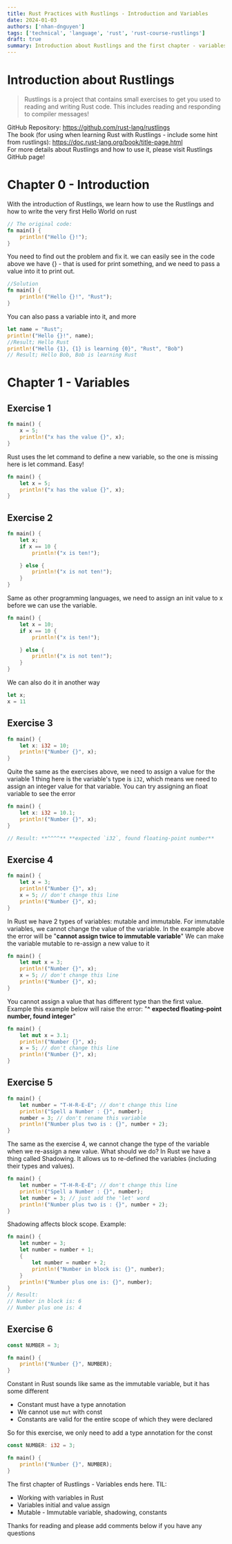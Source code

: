 ```yaml
---
title: Rust Practices with Rustlings - Introduction and Variables
date: 2024-01-03
authors: ['nhan-dnguyen']
tags: ['technical', 'language', 'rust', 'rust-course-rustlings']
draft: true
summary: Introduction about Rustlings and the first chapter - variables
---
```


# Introduction about Rustlings

> Rustlings is a project that contains small exercises to get you used to reading and writing Rust code. This includes reading and responding to compiler messages!

GitHub Repository: https://github.com/rust-lang/rustlings<br />
The book (for using when learning Rust with Rustlings - include some hint from rustlings): https://doc.rust-lang.org/book/title-page.html<br />
For more details about Rustlings and how to use it, please visit Rustlings GitHub page!

# Chapter 0 - Introduction

With the introduction of Rustlings, we learn how to use the Rustlings and how to write the very first Hello World on rust

```rust
// The original code:
fn main() {
	println!("Hello {}!");
}
```

You need to find out the problem and fix it. we can easily see in the code above we have {} - that is used for print something, and we need to pass a value into it to print out.

```rust
//Solution
fn main() {
	println!("Hello {}!", "Rust");
}
```

You can also pass a variable into it, and more

```rust
let name = "Rust";
println!("Hello {}!", name);
//Result; Hello Rust
println!("Hello {1}, {1} is learning {0}", "Rust", "Bob")
// Result; Hello Bob, Bob is learning Rust
```

# Chapter 1 - Variables

## Exercise 1

```rust
fn main() {
	x = 5;
	println!("x has the value {}", x);
}
```

Rust uses the let command to define a new variable, so the one is missing here is let command. Easy!

```rust
fn main() {
	let x = 5;
	println!("x has the value {}", x);
}
```

## Exercise 2

```rust
fn main() {
	let x;
	if x == 10 {
		println!("x is ten!");

	} else {
		println!("x is not ten!");
	}
}
```

Same as other programming languages, we need to assign an init value to x before we can use the variable.

```rust
fn main() {
	let x = 10;
	if x == 10 {
		println!("x is ten!");

	} else {
		println!("x is not ten!");
	}
}
```

We can also do it in another way

```rust
let x;
x = 11
```

## Exercise 3

```rust
fn main() {
	let x: i32 = 10;
	println!("Number {}", x);
}
```

Quite the same as the exercises above, we need to assign a value for the variable
1 thing here is the variable's type is `i32`, which means we need to assign an integer value for that variable.
You can try assigning an float variable to see the error

```rust
fn main() {
	let x: i32 = 10.1;
	println!("Number {}", x);
}

// Result: **^^^^** **expected `i32`, found floating-point number**
```

## Exercise 4

```rust
fn main() {
	let x = 3;
	println!("Number {}", x);
	x = 5; // don't change this line
	println!("Number {}", x);
}
```

In Rust we have 2 types of variables: mutable and immutable. For immutable variables, we cannot change the value of the variable. In the example above the error will be "**cannot assign twice to immutable variable**"
We can make the variable mutable to re-assign a new value to it

```rust
fn main() {
	let mut x = 3;
	println!("Number {}", x);
	x = 5; // don't change this line
	println!("Number {}", x);
}
```

You cannot assign a value that has different type than the first value. Example this example below will raise the error: "**^** **expected floating-point number, found integer**"

```rust
fn main() {
	let mut x = 3.1;
	println!("Number {}", x);
	x = 5; // don't change this line
	println!("Number {}", x);
}
```

## Exercise 5

```rust
fn main() {
	let number = "T-H-R-E-E"; // don't change this line
	println!("Spell a Number : {}", number);
	number = 3; // don't rename this variable
	println!("Number plus two is : {}", number + 2);
}
```

The same as the exercise 4, we cannot change the type of the variable when we re-assign a new value. What should we do?
In Rust we have a thing called Shadowing. It allows us to re-defined the variables (including their types and values).

```rust
fn main() {
	let number = "T-H-R-E-E"; // don't change this line
	println!("Spell a Number : {}", number);
	let number = 3; // just add the 'let' word
	println!("Number plus two is : {}", number + 2);
}
```

Shadowing affects block scope. Example:

```rust
fn main() {
	let number = 3;
	let number = number + 1;
	{
		let number = number + 2;
		println!("Number in block is: {}", number);
	}
	println!("Number plus one is: {}", number);
}
// Result:
// Number in block is: 6
// Number plus one is: 4
```

## Exercise 6

```rust
const NUMBER = 3;

fn main() {
	println!("Number {}", NUMBER);
}
```

Constant in Rust sounds like same as the immutable variable, but it has some different

- Constant must have a type annotation
- We cannot use `mut` with const
- Constants are valid for the entire scope of which they were declared

So for this exercise, we only need to add a type annotation for the const

```rust
const NUMBER: i32 = 3;

fn main() {
	println!("Number {}", NUMBER);
}
```

The first chapter of Rustlings - Variables ends here.
TIL:

- Working with variables in Rust
- Variables initial and value assign
- Mutable - Immutable variable, shadowing, constants

Thanks for reading and please add comments below if you have any questions
